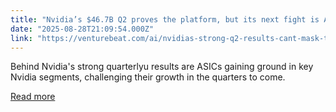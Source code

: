 ```yaml
---
title: "Nvidia’s $46.7B Q2 proves the platform, but its next fight is ASIC economics on inference"
date: "2025-08-28T21:09:54.000Z"
link: "https://venturebeat.com/ai/nvidias-strong-q2-results-cant-mask-the-asic-challenge-in-their-future/"
---
```


Behind Nvidia's strong quarterlyu results are ASICs gaining ground in key Nvidia segments, challenging their growth in the quarters to come.

[Read more](https://venturebeat.com/ai/nvidias-strong-q2-results-cant-mask-the-asic-challenge-in-their-future/)

